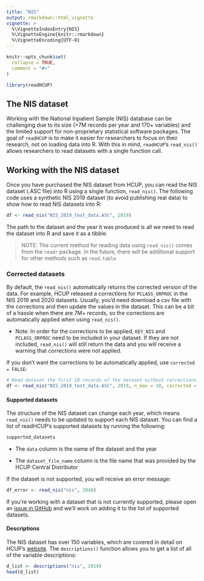 ```yaml
---
title: "NIS"
output: rmarkdown::html_vignette
vignette: >
  %\VignetteIndexEntry{NIS}
  %\VignetteEngine{knitr::rmarkdown}
  %\VignetteEncoding{UTF-8}
---
```


```r
knitr::opts_chunk$set(
  collapse = TRUE,
  comment = "#>"
)
```

```r
library(readHCUP)
```

## The NIS dataset

Working with the National Inpatient Sample (NIS) database can be challenging due to its size (\>7M records per year and 170+ variables) and the limited support for non-proprietary statistical software packages. The goal of `readHCUP` is to make it easier for researchers to focus on their research, not on loading data into R. With this in mind, `readHCUP`'s `read_nis()` allows researchers to read datasets with a single function call.

## Working with the NIS dataset

Once you have purchased the NIS dataset from HCUP, you can read the NIS dataset (.ASC file) into R using a single function, `read_nis()`. The following code uses a synthetic NIS 2019 dataset (to avoid publishing real data) to show how to read NIS datasets into R:

```r
df <- read_nis("NIS_2019_test_data.ASC", 2019)
```

The path to the dataset and the year it was produced is all we need to read the dataset into R and save it as a tibble.

> NOTE: The current method for reading data using `read_nis()` comes from the `readr` package. In the future, there will be additional support for other methods such as `read.table`

### Corrected datasets

By default, the `read_nis()` automatically returns the corrected version of the data. For example, HCUP released a corrections for `PCLASS_ORPROC` in the NIS 2019 and 2020 datasets. Usually, you'd need download a csv file with the corrections and then update the values in the dataset. This can be a bit of a hassle when there are 7M+ records, so the corrections are automatically applied when using `read_nis()`.

-   Note: In order for the corrections to be applied, `KEY_NIS` and `PCLASS_ORPROC` need to be included in your dataset. If they are not included, `read_nis()` will still return the data and you will receive a warning that corrections were not applied.

If you don't want the corrections to be automatically applied, use `corrected = FALSE`:

```r
# Read dataset the first 10 records of the dataset without corrections.
df <- read_nis("NIS_2019_test_data.ASC", 2019, n_max = 10, corrected = FALSE)
```

#### Supported datasets

The structure of the NIS dataset can change each year, which means `read_nis()` needs to be updated to support each NIS dataset. You can find a list of readHCUP's supported datasets by running the following:

```r
supported_datasets
```

-   The `data` column is the name of the dataset and the year

-   The `dataset_file_name` column is the file name that was provided by the HCUP Central Distributor

If the dataset is not supported, you will receive an error message:

```r
df_error <- read_nis("nis", 2040)

```

If you're working with a dataset that is not currently supported, please open an [issue in GitHub](https://github.com/jonbry/readHCUP/issues) and we'll work on adding it to the list of supported datasets.

#### Descriptions

The NIS dataset has over 150 variables, which are covered in detail on HCUP's [website](https://hcup-us.ahrq.gov/db/nation/nis/nisdde.jsp). The `descriptions()` function allows you to get a list of all of the variable descriptions:

```r
d_list <- descriptions("nis", 2019)
head(d_list)
```
